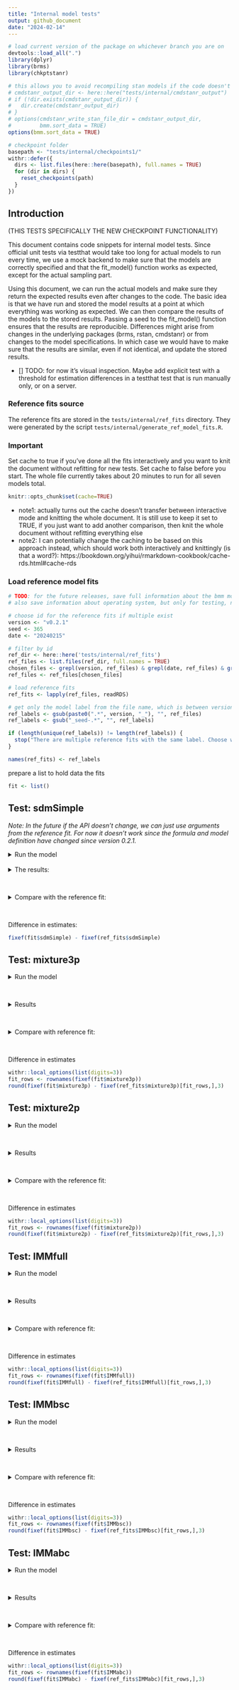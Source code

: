 ```yaml
---
title: "Internal model tests"
output: github_document
date: "2024-02-14"
---
```


```r
# load current version of the package on whichever branch you are on
devtools::load_all(".")
library(dplyr)
library(brms)
library(chkptstanr)

# this allows you to avoid recompiling stan models if the code doesn't change
# cmdstanr_output_dir <- here::here("tests/internal/cmdstanr_output")
# if (!dir.exists(cmdstanr_output_dir)) {
#   dir.create(cmdstanr_output_dir)
# }
# options(cmdstanr_write_stan_file_dir = cmdstanr_output_dir,
#         bmm.sort_data = TRUE)
options(bmm.sort_data = TRUE)

# checkpoint folder
basepath <- "tests/internal/checkpoints1/"
withr::defer({
  dirs <- list.files(here::here(basepath), full.names = TRUE)
  for (dir in dirs) {
    reset_checkpoints(path)
  }
})

```

## Introduction

(THIS TESTS SPECIFICALLY THE NEW CHECKPOINT FUNCTIONALITY)

This document contains code snippets for internal model tests. Since official unit tests via testthat would take too long for actual models to run every time, we use a mock backend to make sure that the models are correctly specified and that the fit_model() function works as expected, except for the actual sampling part.

Using this document, we can run the actual models and make sure they return the expected results even after changes to the code. The basic idea is that we have run and stored the model results at a point at which everything was working as expected. We can then compare the results of the models to the stored results. Passing a seed to the fit_model() function ensures that the results are reproducible. Differences might arise from changes in the underlying packages (brms, rstan, cmdstanr) or from changes to the model specifications. In which case we would have to make sure that the results are similar, even if not identical, and update the stored results.

- [] TODO: for now it's visual inspection. Maybe add explicit test with a threshold for estimation differences in a testthat test that is run manually only, or on a server.

### Reference fits source

The reference fits are stored in the `tests/internal/ref_fits` directory. They were generated by the script `tests/internal/generate_ref_model_fits.R`.

### Important

Set cache to true if you've done all the fits interactively and you want to knit the document without refitting for new tests. Set cache to false before you start. The whole file currently takes about 20 minutes to run for all seven models total.

```r
knitr::opts_chunk$set(cache=TRUE)
```

- note1: actually turns out the cache doesn't transfer between interactive mode and knitting the whole document. It is still use to keep it set to TRUE, if you just want to add another comparison, then knit the whole document without refitting everything else
- note2: I can potentially change the caching to be based on this approach instead, which should work both interactively and knittingly (is that a word?): https://bookdown.org/yihui/rmarkdown-cookbook/cache-rds.html#cache-rds

### Load reference model fits

```r
# TODO: for the future releases, save full information about the bmm model components in the reference fits
# also save information about operating system, but only for testing, not for general usage

# choose id for the reference fits if multiple exist
version <- "v0.2.1"
seed <- 365
date <- "20240215"

# filter by id
ref_dir <- here::here('tests/internal/ref_fits')
ref_files <- list.files(ref_dir, full.names = TRUE)
chosen_files <- grepl(version, ref_files) & grepl(date, ref_files) & grepl(paste0("seed-",seed), ref_files)
ref_files <- ref_files[chosen_files]

# load reference fits
ref_fits <- lapply(ref_files, readRDS)

# get only the model label from the file name, which is between version_ and _seed, 
ref_labels <- gsub(paste0(".*", version, "_"), "", ref_files)
ref_labels <- gsub("_seed-.*", "", ref_labels)

if (length(unique(ref_labels)) != length(ref_labels)) {
  stop("There are multiple reference fits with the same label. Choose which files to keep manually")
}

names(ref_fits) <- ref_labels
```

prepare a list to hold data the fits

```r
fit <- list()
```

## Test: sdmSimple

*Note: In the future if the API doesn't change, we can just use arguments from the reference fit. For now it doesn't work since the formula and model definition have changed since version 0.2.1.*

<details>
  <summary>Run the model</summary>

```r
path <- file_path2(here::here(), basepath, "sdmSimple")
data <- ref_fits$sdmSimple$data

formula <- bmf(c ~ 0 + SetSize,
               kappa ~ 1)

model <- sdmSimple('dev_rad')

# stop after 3 checkpoints
fit$sdmSimple.1 <- fit_model(formula, data, model,
                             parallel = TRUE,
                             chains = 4,
                             iter = 2000,
                             refresh = 500,
                             init = 1,
                             silent = 2,
                             backend = 'cmdstanr',
                             seed = seed, 
                             checkpoint_every = 250,
                             stop_after = 750,
                             checkpoints_folder = path)

# resume checkpoint
fit$sdmSimple <- fit_model(formula, data, model,
                           parallel = TRUE,
                           chains = 4,
                           iter = 2000,
                           refresh = 500,
                           init = 1,
                           silent = 2,
                           backend = 'cmdstanr',
                           seed = seed, 
                           checkpoint_every = 250,
                           checkpoints_folder = path)

reset_checkpoints(path)
```

</details>
</br>
<details>
  <summary>The results:</summary>

```r
summary(fit$sdmSimple)
```

</details>

</br>

<details>
  <summary>Compare with the reference fit:</summary>

```r
summary(ref_fits$sdmSimple)
```

</details>

</br>

Difference in estimates:

```r
fixef(fit$sdmSimple) - fixef(ref_fits$sdmSimple)
```

## Test: mixture3p

<details>
  <summary>Run the model</summary>

```r
path <- file_path2(here::here(), basepath, "mixture3p")
data <- ref_fits$mixture3p$data

formula <- bmf(thetat ~ 0 + SetSize,
               thetant ~ 0 + SetSize,
               kappa ~ 0 + SetSize)

model <- mixture3p(resp_err = 'dev_rad',
                   nt_features = paste0("Item", 2:4,"_Col_rad"),
                   setsize = "SetSize")

fit$mixture3p.1 <- fit_model(formula, data, model,
                           parallel = TRUE,
                           chains = 4,
                           iter = 1000,
                           refresh = 500,
                           init = 1,
                           silent = 2,
                           backend = 'cmdstanr',
                           seed = seed, 
                           checkpoint_every = 250,
                           stop_after = 750,
                           checkpoints_folder = path)

fit$mixture3p <- fit_model(formula, data, model,
                           parallel = TRUE,
                           chains = 4,
                           iter = 1000,
                           refresh = 500,
                           init = 1,
                           silent = 2,
                           backend = 'cmdstanr',
                           seed = seed, 
                           checkpoint_every = 250,
                           checkpoints_folder = path)
reset_checkpoints(path)
```


</details> </br>

<details>
  <summary>Results </summary>

```r
summary(fit$mixture3p)
```


</details> </br>

<details>
  <summary>Compare with reference fit:</summary>

```r
ref_fits$mixture3p
```


</details> </br>

Difference in estimates

```r
withr::local_options(list(digits=3))
fit_rows <- rownames(fixef(fit$mixture3p))
round(fixef(fit$mixture3p) - fixef(ref_fits$mixture3p)[fit_rows,],3)
```

## Test: mixture2p

<details>
  <summary>Run the model</summary>

```r
path <- file_path2(here::here(), basepath, "mixture2p")
data <- ref_fits$mixture2p$data

formula <- bmf(thetat ~ 0 + SetSize,
               kappa ~ 0 + SetSize)

model <- mixture2p(resp_err = 'dev_rad')

fit$mixture2p.1 <- fit_model(formula, data, model,
                           parallel = TRUE,
                           chains = 4,
                           iter = 2000,
                           refresh = 500,
                           init = 1,
                           silent = 2,
                           backend = 'cmdstanr',
                           seed = seed, 
                           checkpoint_every = 250,
                           stop_after = 750,
                           checkpoints_folder = path)

fit$mixture2p <- fit_model(formula, data, model,
                           parallel = TRUE,
                           chains = 4,
                           iter = 2000,
                           refresh = 500,
                           init = 1,
                           silent = 2,
                           backend = 'cmdstanr',
                           seed = seed, 
                           checkpoint_every = 250,
                           checkpoints_folder = path)
reset_checkpoints(path)
```


</details> </br>

<details>
  <summary>Results</summary>

```r
summary(fit$mixture2p)
```


</details> </br>

<details>
  <summary>Compare with the reference fit:</summary>

```r
summary(ref_fits$mixture2p)
```


</details> </br>

Difference in estimates

```r
withr::local_options(list(digits=3))
fit_rows <- rownames(fixef(fit$mixture2p))
round(fixef(fit$mixture2p) - fixef(ref_fits$mixture2p)[fit_rows,],3)
```


## Test: IMMfull

<details>
  <summary>Run the model</summary>



```r
path <- file_path2(here::here(), basepath, "IMMfull")
data <- ref_fits$IMMfull$data

formula <- bmf(a ~ 0 + SetSize,
               c ~ 0 + SetSize,
               s ~ 0 + SetSize,
               kappa ~ 0 + SetSize)

model <- IMMfull(resp_err = 'dev_rad',
                 nt_features = paste0("Item", 2:4,"_Col_rad"),
                 nt_distances = paste0("Item", 2:4,"_Pos_rad"),
                 setsize = "SetSize")

fit$IMMfull.1 <- fit_model(formula, data, model,
                           parallel = TRUE,
                           chains = 4,
                           iter = 1000,
                           refresh = 500,
                           init = 1,
                           silent = 2,
                           backend = 'cmdstanr',
                           seed = seed, 
                           checkpoint_every = 250,
                           stop_after = 750,
                           checkpoints_folder = path)
fit$IMMfull <- fit_model(formula, data, model,
                           parallel = TRUE,
                           chains = 4,
                           iter = 1000,
                           refresh = 500,
                           init = 1,
                           silent = 2,
                           backend = 'cmdstanr',
                           seed = seed, 
                           checkpoint_every = 250,
                           checkpoints_folder = path)
reset_checkpoints(path)
```


</details> </br>

<details>
  <summary>Results</summary>

```r
summary(fit$IMMfull)
```


</details> </br>

<details>
  <summary>Compare with reference fit:</summary>

```r
ref_fits$IMMfull
```


</details> </br>

Difference in estimates

```r
withr::local_options(list(digits=3))
fit_rows <- rownames(fixef(fit$IMMfull))
round(fixef(fit$IMMfull) - fixef(ref_fits$IMMfull)[fit_rows,],3)
```


## Test: IMMbsc

<details>
  <summary>Run the model</summary>

```r
path <- file_path2(here::here(), basepath, "IMMbsc")
data <- ref_fits$IMMbsc$data

formula <- bmf(c ~ 0 + SetSize,
               s ~ 0 + SetSize,
               kappa ~ 0 + SetSize)

model <- IMMbsc(resp_err = 'dev_rad',
                nt_features = paste0("Item", 2:4,"_Col_rad"),
                nt_distances = paste0("Item", 2:4,"_Pos_rad"),
                setsize = "SetSize")

fit$IMMbsc.1 <- fit_model(formula, data, model,
                        parallel = TRUE,
                        chains = 4,
                        iter = 1000,
                        refresh = 500,
                        init = 1,
                        silent = 2,
                        backend = 'cmdstanr',
                        seed = seed, 
                        checkpoint_every = 250,
                        stop_after = 750,
                        checkpoints_folder = path)

fit$IMMbsc <- fit_model(formula, data, model,
                        parallel = TRUE,
                        chains = 4,
                        iter = 1000,
                        refresh = 500,
                        init = 1,
                        silent = 2,
                        backend = 'cmdstanr',
                        seed = seed, 
                        checkpoint_every = 250,
                        checkpoints_folder = path)
reset_checkpoints(path)
```


</details> </br>

<details>
  <summary>Results</summary>

```r
summary(fit$IMMbsc)
```


</details> </br>

<details>
  <summary>Compare with reference fit:</summary>

```r
ref_fits$IMMbsc
```


</details> </br>

Difference in estimates

```r
withr::local_options(list(digits=3))
fit_rows <- rownames(fixef(fit$IMMbsc))
round(fixef(fit$IMMbsc) - fixef(ref_fits$IMMbsc)[fit_rows,],3)
```


## Test: IMMabc

<details>
  <summary>Run the model</summary>

```r
path <- file_path2(here::here(), basepath, "IMMabc")
data <- ref_fits$IMMabc$data

formula <- bmf(a ~ 0 + SetSize,
               c ~ 0 + SetSize,
               kappa ~ 0 + SetSize)

model <- IMMabc(resp_err = 'dev_rad',
                nt_features = paste0("Item", 2:4,"_Col_rad"),
                setsize = "SetSize")

fit$IMMabc.1 <- fit_model(formula, data, model,
                        parallel = TRUE,
                        chains = 4,
                        iter = 1000,
                        refresh = 500,
                        init = 1,
                        silent = 2,
                        backend = 'cmdstanr',
                        seed = seed, 
                        checkpoint_every = 250,
                        stop_after = 750,
                        checkpoints_folder = path)

fit$IMMabc <- fit_model(formula, data, model,
                        parallel = TRUE,
                        chains = 4,
                        iter = 1000,
                        refresh = 500,
                        init = 1,
                        silent = 2,
                        backend = 'cmdstanr',
                        seed = seed, 
                        checkpoint_every = 250,
                        checkpoints_folder = path)
reset_checkpoints(path)
```


</details> </br>

<details>
  <summary>Results</summary>

```r
summary(fit$IMMabc)
```


</details> </br>

<details>
  <summary>Compare with reference fit:</summary>

```r
ref_fits$IMMabc
```


</details> </br>

Difference in estimates

```r
withr::local_options(list(digits=3))
fit_rows <- rownames(fixef(fit$IMMabc))
round(fixef(fit$IMMabc) - fixef(ref_fits$IMMabc)[fit_rows,],3)
```


